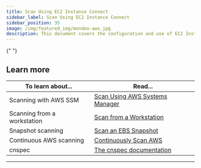 ```yaml
---
title: Scan Using EC2 Instance Connect
sidebar_label: Scan Using EC2 Instance Connect
sidebar_position: 35
image: /img/featured_img/mondoo-aws.jpg
description: This document covers the configuration and use of EC2 Instance Connect to scan EC2 instances.
---
```



<Partial />{" "}

## Learn more

| To learn about...           | Read...                                                                    |
| --------------------------- | -------------------------------------------------------------------------- |
| Scanning with AWS SSM       | [Scan Using AWS Systems Manager](/platform/infra/cloud/aws/aws-ssm-scan/)  |
| Scanning from a workstation | [Scan from a Workstation](/platform/infra/cloud/aws/aws-workstation-scan/) |
| Snapshot scanning           | [Scan an EBS Snapshot](/platform/infra/cloud/aws/aws-ebs-snapshot-scan/)   |
| Continuous AWS scanning     | [Continuously Scan AWS](/platform/infra/cloud/aws/aws-integration-scan/)   |
| cnspec                      | [The cnspec documentation](/cnspec/cnspec-about/)                          |

---
